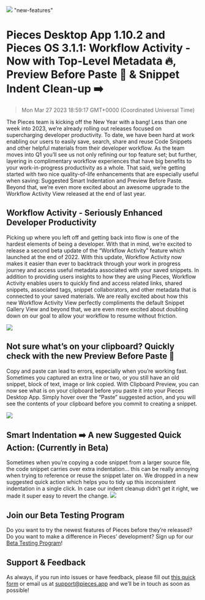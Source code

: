 ![](https://uploads-ssl.webflow.com/6143afec68f555387049efb3/63bc20f76f710968741ef532_PFDActivity_c8f1ddb5997e143d46211576adf3354a_2000.jpeg)
"new-features"
# Pieces Desktop App 1.10.2 and Pieces OS 3.1.1: Workflow Activity - Now with Top-Level Metadata 🔥, Preview Before Paste 🫣 & Snippet Indent Clean-up ➡️
> Mon Mar 27 2023 18:59:17 GMT+0000 (Coordinated Universal Time)

The Pieces team is kicking off the New Year with a bang! Less than one week into 2023, we’re already rolling out releases focused on supercharging developer productivity. To date, we have been hard at work enabling our users to easily save, search, share and reuse Code Snippets and other helpful materials from their developer workflow. As the team moves into Q1 you’ll see us not only refining our top feature set; but further, layering in complimentary workflow experiences that have big benefits to your work-in-progress productivity as a whole. 
That said, we’re getting started with two nice quality-of-life enhancements that are especially useful when saving: Suggested Smart Indentation and Preview Before Paste. Beyond that, we’re even more excited about an awesome upgrade to the Workflow Activity View released at the end of last year.

## Workflow Activity - Seriously Enhanced Developer Productivity
Picking up where you left off and getting back into flow is one of the hardest elements of being a developer. With that in mind, we’re excited to release a second beta update of the “Workflow Activity” feature which launched at the end of 2022. With this update, Workflow Activity now makes it easier than ever to backtrack through your work in progress journey and access useful metadata associated with your saved snippets.
In addition to providing users insights to how they are using Pieces, Workflow Activity enables users to quickly find and access related links, shared snippets, associated tags, snippet collaborators, and other metadata that is connected to your saved materials.
We are really excited about how this new Workflow Activity View perfectly compliments the default Snippet Gallery View and beyond that, we are even more excited about doubling down on our goal to allow your workflow to resume without friction.

![](https://uploads-ssl.webflow.com/6143afec68f555387049efb3/63bc4925a5cf1e29e4a3161c_ActivityViewOpenRelatedLinkViewSavedPiece_201758073ac366f4f8dbcd2afd3b4ad1.gif)

## Not sure what’s on your clipboard? Quickly check with the new Preview Before Paste 🫣
Copy and paste can lead to errors, especially when you’re working fast. Sometimes you captured an extra line or two, or you still have an old snippet, block of text, image or link copied. With Clipboard Preview, you can now see what is on your clipboard before you paste it into your Pieces Desktop App.
Simply hover over the “Paste” suggested action, and you will see the contents of your clipboard before you commit to creating a snippet.

![](https://uploads-ssl.webflow.com/6143afec68f555387049efb3/63bc4925a5cf1e72c2a3161b_Paste-Preview21_9230b64075e75b65ce6053b4898ac2fd.gif)

## Smart Indentation ➡️ A new Suggested Quick Action: (Currently in Beta)
Sometimes when you’re copying a code snippet from a larger source file, the code snippet carries over extra indentation… this can be really annoying when trying to reference or reuse the snippet later on. We dropped in a new suggested quick action which helps you to tidy up this inconsistent indentation in a single click. In case our indent cleanup didn’t get it right, we made it super easy to revert the change.
![](https://uploads-ssl.webflow.com/6143afec68f555387049efb3/63bc4925a5cf1e340ea3161a_FixIndentation1_034568e905aa9bc3bc2d65dea69b0b4c.gif)

## Join our Beta Testing Program
Do you want to try the newest features of Pieces before they’re released? Do you want to make a difference in Pieces’ development? Sign up for our <a href="https://getpieces.typeform.com/to/XGGlUqEI" target="_blank" rel="noopener noreferrer">Beta Testing Program</a>!

## Support & Feedback
As always, if you run into issues or have feedback, please fill out <a href="https://getpieces.typeform.com/to/mCjBSIjF" target="_blank" rel="noopener noreferrer">this quick form</a> or email us at <a href="mailto:support@pieces.app" target="_blank" rel="noopener noreferrer">support@pieces.app</a> and we’ll be in touch as soon as possible!
